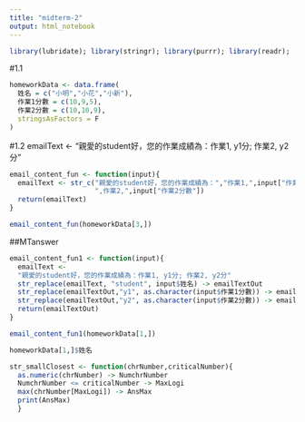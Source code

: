 ```yaml
---
title: "midterm-2"
output: html_notebook
---
```


```r
library(lubridate); library(stringr); library(purrr); library(readr);
```
#1.1
```r
homeworkData <- data.frame(
  姓名 = c("小明","小花","小新"),
  作業1分數 = c(10,9,5),
  作業2分數 = c(10,10,9),
  stringsAsFactors = F
)
```

#1.2
emailText <-
  "親愛的student好，您的作業成績為：作業1, y1分; 作業2, y2分"
```r
email_content_fun <- function(input){
  emailText <- str_c("親愛的student好，您的作業成績為：","作業1,",input["作業1分數"],
                     ",作業2,",input["作業2分數"])
  return(emailText)
}
```

```r
email_content_fun(homeworkData[3,])
```
##MTanswer
```r
email_content_fun1 <- function(input){
  emailText <-
  "親愛的student好，您的作業成績為：作業1, y1分; 作業2, y2分"
  str_replace(emailText, "student", input$姓名) -> emailTextOut
  str_replace(emailTextOut,"y1", as.character(input$作業1分數)) -> emailTextOut
  str_replace(emailTextOut,"y2", as.character(input$作業2分數)) -> emailTextOut
  return(emailTextOut)
}


```

```r
email_content_fun1(homeworkData[1,])
```
```r
homeworkData[1,]$姓名
```

```r
str_smallClosest <- function(chrNumber,criticalNumber){
  as.numeric(chrNumber) -> NumchrNumber
  NumchrNumber <= criticalNumber -> MaxLogi
  max(chrNumber[MaxLogi]) -> AnsMax
  print(AnsMax)
  } 
```




